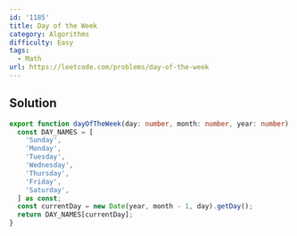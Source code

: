 ```yaml
---
id: '1185'
title: Day of the Week
category: Algorithms
difficulty: Easy
tags:
  - Math
url: https://leetcode.com/problems/day-of-the-week
---
```


## Solution

```typescript showLineNumbers
export function dayOfTheWeek(day: number, month: number, year: number): string {
  const DAY_NAMES = [
    'Sunday',
    'Monday',
    'Tuesday',
    'Wednesday',
    'Thursday',
    'Friday',
    'Saturday',
  ] as const;
  const currentDay = new Date(year, month - 1, day).getDay();
  return DAY_NAMES[currentDay];
}
```
